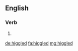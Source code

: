 ==English==

===Verb===
{{head|en}}

# {{en-past of|higgle}}

[[de:higgled]]
[[fa:higgled]]
[[mg:higgled]]
